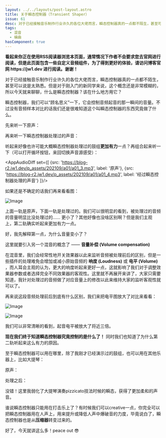 ```yaml
---
layout: ../../layouts/post-layout.astro
title: 关于瞬态控制器（Transient Shaper）
issue: 61
desc: 对于已经接触音乐制作行业许久的各位大佬而言，瞬态控制器真的一点都不陌生，甚至可以说是太熟悉。但是对于刚入门的新同学来说，这个概念还是非常模糊的，所以今天就来聊聊，什么是瞬态控制器？该在什么地方用它？
tags:
  - 混音
  - 编曲
hasComponent: true
---
```



<div class="sugg-back">
    <strong>看起来你正在使用RSS阅读器浏览本页面，通常情况下作者不会要求您去官网进行阅读，但是此页面包含一些自定义音频组件，为了得到更好的体验，请访问博客官网 https://jw1.dev 进行阅读。谢谢！</strong>
    <br/>
</div>

对于已经接触音乐制作行业许久的各位大佬而言，瞬态控制器真的一点都不陌生，甚至可以说是太熟悉。但是对于刚入门的新同学来说，这个概念还是非常模糊的，所以今天就来聊聊，什么是瞬态控制器？该在什么地方用它？

瞬态控制器，我们可以“顾名思义”一下，它会控制音频起音的那一瞬间的音量。不过没有音频样本对比的话我们还是很难知道这个叫瞬态控制器的东西究竟做了什么。

先来听一下原声：

<AppAudio src="https://blog-r2.jw1.dev/p_assets/202109/a01/a01_3.mp3" />

再来听一下瞬态控制器处理过的声音：

<AppAudio src="https://blog-r2.jw1.dev/p_assets/202109/a01/a01_4.mp3" />

听起来好像也许可能大概瞬态控制器处理过的鼓组**更加有力**一点？再组合起来听一下（可以打开循环按钮，来回切换声音源感受）：

<AppAudioDiff set={[
  {src: 'https://blog-r2.jw1.dev/p_assets/202109/a01/a01_3.mp3', label: '原声'},
  {src: 'https://blog-r2.jw1.dev/p_assets/202109/a01/a01_4.mp3', label: '经过瞬态控制器处理的声音'}
]}/>

如果还是不确定的话我们再来看看图：

![Image](https://blog-r2.jw1.dev/p_assets/202109/a01/Untitled.png)

上面一轨是原声，下面一轨是处理过的。我们可以很明显的看到，被处理过的音频的音量明显比没处理过的…… 更小了？其他好像也没啥区别啊？但是我们主观上，第二轨确实听起来更加有力一点。

好，我先解释第一点，为什么音量变小了？

这里就要引入另一个混音的概念了 —— **音量补偿 (Volume compensation)**

在混音里，我们会经常性地开关效果器以此来监听音频被处理前后的区别，但是一些插件的处理难免会增加或减小原始音频的 **响度 (Loudness)** 或 **电平 (Volume)** ，而人耳会主观的认为，更大的响度听起来更好一点，这就影响了我们对于调整效果器参数或者选择完全不同效果器的客观性。这里就不再展开来讲了，大家只需要知道，我针对处理过的音频做了对应音量上的修改以此来维持大家的监听客观性就可以了。

再来说这段音频处理前后到底有什么区别，我们来把电平图放大了对比来看看：

![Image](https://blog-r2.jw1.dev/p_assets/202109/a01/Untitled_1.png)

![Image](https://blog-r2.jw1.dev/p_assets/202109/a01/Untitled_2.png)

我们可以非常清晰的看到，起音电平被放大了将近三倍。

**现在我们终于知道瞬态控制器究竟控制的是什么了！** 同时我们也知道了为什么第二轨听起来这么有力的原因。

至于瞬态控制器可以用在哪里，除了我刚才已经演示过的鼓组，也可以用在其他乐器上，比如大提琴：

原声：

<AppAudio src="https://blog-r2.jw1.dev/p_assets/202109/a01/a01_5.mp3" />

处理之后：

<AppAudio src="https://blog-r2.jw1.dev/p_assets/202109/a01/a01_6.mp3" />

没错！这里我弱化了大提琴演奏pizzicato技法时候的瞬态，获得了更加柔和的声音。

谁说瞬态控制器只能用在打击乐上了？有时候我们可以creative一点，你完全可以把瞬态控制器用在人声上，用来提升或降低人声中爆破音的力度，毕竟说白了，瞬态控制器也是从**压缩器**转变过来的。

好了，今天就讲这么多！peace out 😎
